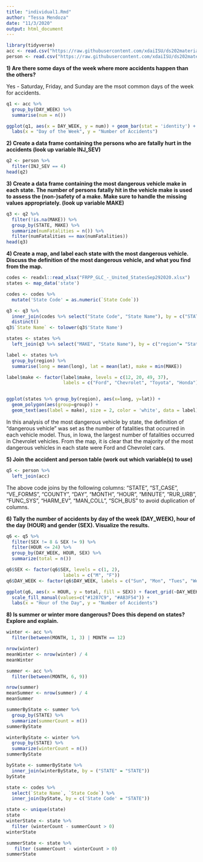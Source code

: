```yaml
---
title: "individual1.Rmd"
author: "Tessa Mendoza"
date: "11/3/2020"
output: html_document
---
```

```r
library(tidyverse)
acc <- read.csv("https://raw.githubusercontent.com/xdaiISU/ds202materials/master/hwlabs/fars2017/accident.csv", stringsAsFactors = FALSE)
person <- read.csv("https://raw.githubusercontent.com/xdaiISU/ds202materials/master/hwlabs/fars2017/person.csv", stringsAsFactors = FALSE)
```

**1) Are there some days of the week where more accidents happen than the others?**

Yes - Saturday, Friday, and Sunday are the msot common days of the week for accidents.
```r
q1 <- acc %>%
  group_by(DAY_WEEK) %>%
  summarise(num = n())

ggplot(q1, aes(x = DAY_WEEK, y = num)) + geom_bar(stat = 'identity') + 
  labs(x = "Day of the Week", y = "Number of Accidents")

```

**2) Create a data frame containing the persons who are fatally hurt in the accidents (look up variable INJ_SEV)**

```r
q2 <- person %>%
  filter(INJ_SEV == 4)
head(q2)
```

**3) Create a data frame containing the most dangerous vehicle make in each state. The number of persons fatally hit in the vehicle make is used to assess the (non-)safety of a make. Make sure to handle the missing values appropriately. (look up variable MAKE)**

```r
q3 <- q2 %>%
  filter(!is.na(MAKE)) %>%
  group_by(STATE, MAKE) %>%
  summarize(numFatalities = n()) %>%
  filter(numFatalities == max(numFatalities))
head(q3)
```

**4) Create a map, and label each state with the most dangerous vehicle. Discuss the definition of the most dangerous vehicle, and what you find from the map.**  
```r
codes <- readxl::read_xlsx("FRPP_GLC_-_United_StatesSep292020.xlsx")
states <- map_data('state')

codes <- codes %>%
  mutate('State Code' = as.numeric(`State Code`))

q3 <- q3 %>%
  inner_join(codes %>% select("State Code", "State Name"), by = c("STATE" = "State Code")) %>%
  distinct()
q3$`State Name` <- tolower(q3$'State Name')

states <- states %>%
  left_join(q3 %>% select("MAKE", "State Name"), by = c("region"= "State Name"))

label <- states %>% 
  group_by(region) %>%
  summarise(long = mean(long), lat = mean(lat), make = min(MAKE))

label$make <- factor(label$make, levels = c(12, 20, 49, 37), 
                     labels = c("Ford", "Chevrolet", "Toyota", "Honda"))


ggplot(states %>% group_by(region), aes(x=long, y=lat)) + 
  geom_polygon(aes(group=group)) + 
  geom_text(aes(label = make), size = 2, color = 'white', data = label)

```

In this analysis of the most dangerous vehicle by state, the definition of "dangerous vehicle" was set as the number of fatalities that occurred in each vehicle model. Thus, in Iowa, the largest number of fatalities occurred in Chevrolet vehicles. From the map, it is clear that the majority of the most dangerous vehicles in each state were Ford and Chevrolet cars.

**5) Join the accident and person table (work out which variable(s) to use)**
```r
q5 <- person %>%
  left_join(acc)
```

The above code joins by the following columns: "STATE", "ST_CASE", "VE_FORMS", "COUNTY", "DAY", "MONTH", "HOUR", "MINUTE", "RUR_URB", "FUNC_SYS", "HARM_EV", "MAN_COLL", "SCH_BUS" to avoid duplication of columns. 

**6) Tally the number of accidents by day of the week (DAY_WEEK), hour of the day (HOUR) and gender (SEX). Visualize the results.**
```r
q6 <- q5 %>%
  filter(SEX != 8 & SEX != 9) %>%
  filter(HOUR <= 24) %>%
  group_by(DAY_WEEK, HOUR, SEX) %>%
  summarize(total = n())

q6$SEX <- factor(q6$SEX, levels = c(1, 2), 
                     labels = c("M", "F"))
q6$DAY_WEEK <- factor(q6$DAY_WEEK, labels = c("Sun", "Mon", "Tues", "Wed", "Thurs", "Fri", "Sat"))

ggplot(q6, aes(x = HOUR, y = total, fill = SEX)) + facet_grid(~DAY_WEEK) + geom_bar(stat = 'identity') +
  scale_fill_manual(values=c("#1287C9", "#AB3F54")) +
  labs(x = "Hour of the Day", y = "Number of Accidents")

```

**8) Is summer or winter more dangerous? Does this depend on states? Explore and explain.**
```r
winter <- acc %>%
  filter(between(MONTH, 1, 3) | MONTH == 12)

nrow(winter)
meanWinter <- nrow(winter) / 4
meanWinter
```

```r
summer <- acc %>%
  filter(between(MONTH, 6, 9))

nrow(summer)
meanSummer <- nrow(summer) / 4
meanSummer
```

```r

summerByState <- summer %>%
  group_by(STATE) %>%
  summarize(summerCount = n())
summerByState

winterByState <- winter %>%
  group_by(STATE) %>%
  summarize(winterCount = n())
summerByState

byState <- summerByState %>%
  inner_join(winterByState, by = ("STATE" = "STATE"))
byState 

state <- codes %>%
  select(`State Name`, `State Code`) %>%
  inner_join(byState, by = c('State Code' = "STATE"))

state <- unique(state)
state
winterState <- state %>%
  filter (winterCount - summerCount > 0)
winterState

summerState <- state %>%
   filter (summerCount - winterCount > 0)
summerState
```


